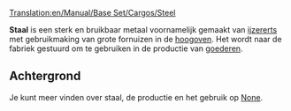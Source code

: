 [[Translation:en/Manual/Base Set/Cargos/Steel]]

{{nl/Manual/Base Set/Cargos/Vracht|name=Staal
|image=en/Manual/Base Set/Cargos/Steel.png
|geproduceerd=[[nl/Manual/Base Set/Industries/Hoogoven|Hoogoven]]
|geaccepteerd=[[nl/Manual/Base Set/Industries/Fabriek|Fabriek]]
}}

'''Staal''' is een sterk en bruikbaar metaal voornamelijk gemaakt van [[nl/Ijzererts|ijzererts]] met gebruikmaking van grote fornuizen in de [[nl/Manual/Base Set/Industries/Hoogoven|hoogoven]]. Het wordt naar de fabriek gestuurd om te gebruiken in de productie van [[nl/Manual/Base Set/Cargos/Goederen|goederen]].

==Achtergrond==
Je kunt meer vinden over staal, de productie en het gebruik op [https://www.wikipedia.org/wiki/Steel None].